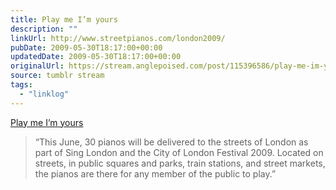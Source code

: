 ```yaml
---
title: Play me I’m yours
description: ""
linkUrl: http://www.streetpianos.com/london2009/
pubDate: 2009-05-30T18:17:00+00:00
updatedDate: 2009-05-30T18:17:00+00:00
originalUrl: https://stream.anglepoised.com/post/115396586/play-me-im-yours
source: tumblr stream
tags:
  - "linklog"
---
```


[Play me I’m yours][1]

> &ldquo;This June, 30 pianos will be delivered to the streets of London as part of Sing London and the City of London Festival 2009. Located on streets, in public squares and parks, train stations, and street markets, the pianos are there for any member of the public to play.&rdquo;

[1]: http://www.streetpianos.com/london2009/
